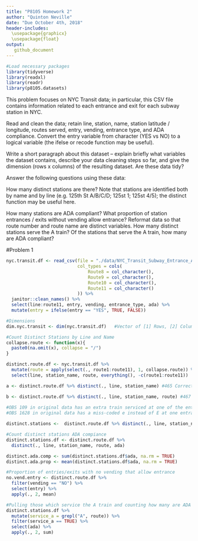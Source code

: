 ```yaml
---
title: "P8105 Homework 2"
author: "Quinton Neville"
date: "Due October 4th, 2018"
header-includes: 
  \usepackage{graphicx}
  \usepackage{float}
output:
   github_document 
---
```


```r
#Load necessary packages
library(tidyverse)
library(readxl)
library(readr)
library(p8105.datasets)
```

This problem focuses on NYC Transit data; in particular, this CSV file contains information related to each entrance and exit for each subway station in NYC.

Read and clean the data; retain line, station, name, station latitude / longitude, routes served, entry, vending, entrance type, and ADA compliance. Convert the entry variable from character (YES vs NO) to a logical variable (the ifelse or recode function may be useful).

Write a short paragraph about this dataset – explain briefly what variables the dataset contains, describe your data cleaning steps so far, and give the dimension (rows x columns) of the resulting dataset. Are these data tidy?  

Answer the following questions using these data:  

How many distinct stations are there? Note that stations are identified both by name and by line (e.g. 125th St A/B/C/D; 125st 1; 125st 4/5); the distinct function may be useful here.  

How many stations are ADA compliant?
What proportion of station entrances / exits without vending allow entrance?
Reformat data so that route number and route name are distinct variables. How many distinct stations serve the A train? Of the stations that serve the A train, how many are ADA compliant?

#Problem 1
```r
nyc.transit.df <- read_csv(file = "./data/NYC_Transit_Subway_Entrance_And_Exit_Data.csv",
                           col_types = cols(
                               Route8 = col_character(),
                               Route9 = col_character(),
                               Route10 = col_character(),
                               Route11 = col_character()
                           )) %>%
  janitor::clean_names() %>%
  select(line:route11, entry, vending, entrance_type, ada) %>%
  mutate(entry = ifelse(entry == "YES", TRUE, FALSE))

#Dimensions
dim.nyc.transit <- dim(nyc.transit.df)   #Vector of [1] Rows, [2] Columns

#Count Distinct Stations by Line and Name
collapse.route <- function(x){
  paste0(na.omit(x), collapse = "/")
}

distinct.route.df <- nyc.transit.df %>%
  mutate(route = apply(select(., route1:route11), 1, collapse.route)) %>%
  select(line, station_name, route, everything(), -c(route1:route11))

a <- distinct.route.df %>% distinct(., line, station_name) #465 Correct, if #109 is invalid. Assuming #1628 miscoded

b <- distinct.route.df %>% distinct(., line, station_name, route) #467
  
#OBS 109 in original data has an extra train serviced at one of the entrances (6thAV & 47-50th Sts Rockefeller Center, extra 7 train)
#OBS 1628 in original data has a miss-coded e instead of E at one entrance (Queens & Forest Hills, route1 = e)

distinct.stations <-  distinct.route.df %>% distinct(., line, station_name) %>% nrow()

#Count distinct stations ADA compiance
distinct.stations.df <- distinct.route.df %>%
  distinct(., line, station_name, route, ada)

distinct.ada.comp <- sum(distinct.stations.df$ada, na.rm = TRUE)
distinct.ada.prop <- mean(distinct.stations.df$ada, na.rm = TRUE)

#Proportion of entries/exits with no vending that allow entrance
no.vend.entry <- distinct.route.df %>%
  filter(vending == "NO") %>%
  select(entry) %>%
  apply(., 2, mean)

#Pulling those which service the A train and counting how many are ADA compliant
distinct.stations.df %>%
  mutate(service_a = grepl("A", route)) %>%
  filter(service_a == TRUE) %>%
  select(ada) %>%
  apply(., 2, sum)
```

